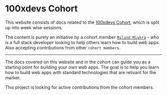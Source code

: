 
# 100xdevs Cohort

This website consists of docs related to the [100xdevs Cohort](https://100xdevs.com/), which is split up into week wise sessions.

<Features />

The content is purely an initiative by a cohort member [`Milind Mishra`](https://milindmishra.com) - who is a full stack developer looking to help others learn how to build web apps. Also accepting contributions from other `cohort members`.

---

The docs covered on this website and in the cohort can guide you as a starting point for building your own web apps. The goal is to help you learn how to build web apps with standard technologies that are relivant for the market.

<Callout type="warning">
  This project is looking for active contributions from the cohort members.
</Callout>
